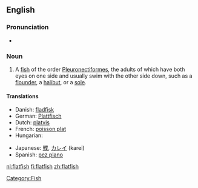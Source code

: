 {{wikipedia}}
==English==

===Pronunciation===
*{{audio|en-us-flatfish.ogg|Audio (US)}}

===Noun===
{{en-noun|flatfish|pl2=flatfishes}}

# A [[fish]] of the order [[Pleuronectiformes]], the adults of which have both eyes on one side and usually swim with the other side down, such as a [[flounder]], a [[halibut]], or a [[sole]].

====Translations====
{{trans-top|fish}}
*Danish: [[fladfisk]] {{n}}
*German: [[Plattfisch]] {{m}}
*Dutch: [[platvis]] {{m}}
*French: [[poisson plat]] {{m}}
*Hungarian: {{t|hu|lepényhal}}
{{trans-mid}}
*Japanese: [[鰈]], [[カレイ]] (karei)
*Spanish: [[pez plano]] {{m}}
{{trans-bottom}}

[[Category:Fish]]

[[nl:flatfish]]
[[fi:flatfish]]
[[zh:flatfish]]